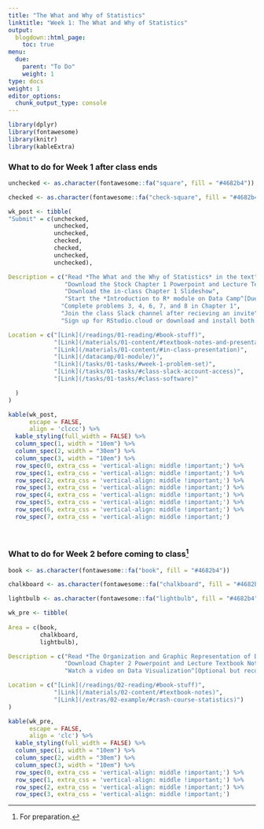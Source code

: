 ```yaml
---
title: "The What and Why of Statistics"
linktitle: "Week 1: The What and Why of Statistics"
output:
  blogdown::html_page:
    toc: true
menu:
  due:
    parent: "To Do"
    weight: 1
type: docs
weight: 1
editor_options: 
  chunk_output_type: console
---
```


```r
library(dplyr)
library(fontawesome)
library(knitr)
library(kableExtra)
```

### What to do for Week 1 after class ends

```r
unchecked <- as.character(fontawesome::fa("square", fill = "#4682b4"))

checked <- as.character(fontawesome::fa("check-square", fill = "#4682b4"))

wk_post <- tibble(
"Submit" = c(unchecked,
             unchecked,
             unchecked,
             checked, 
             checked,
             unchecked,
             unchecked),

Description = c("Read *The What and the Why of Statistics* in the text",
                "Download the Stock Chapter 1 Powerpoint and Lecture Textbook Notes",
                "Download the in-class Chapter 1 Slideshow",
                "Start the *Introduction to R* module on Data Camp^[Due in two weeks]",
               "Complete problems 3, 4, 6, 7, and 8 in Chapter 1",
               "Join the class Slack channel after recieving an invite",
               "Sign up for RStudio.cloud or download and install both R and RStudio"),

Location = c("[Link](/readings/01-reading/#book-stuff)",
             "[Link](/materials/01-content/#textbook-notes-and-presentation)",
             "[Link](/materials/01-content/#in-class-presentation)",
             "[Link](/datacamp/01-module/)", 
             "[Link](/tasks/01-tasks/#week-1-problem-set)",
             "[Link](/tasks/01-tasks/#class-slack-account-access)",
             "[Link](/tasks/01-tasks/#class-software)"

  )
)

```

```r
kable(wk_post, 
      escape = FALSE,
      align = 'clccc') %>%
  kable_styling(full_width = FALSE) %>%
  column_spec(1, width = "10em") %>%
  column_spec(2, width = "30em") %>%
  column_spec(3, width = "10em") %>%
  row_spec(0, extra_css = 'vertical-align: middle !important;') %>%
  row_spec(1, extra_css = 'vertical-align: middle !important;') %>%
  row_spec(2, extra_css = 'vertical-align: middle !important;') %>%
  row_spec(3, extra_css = 'vertical-align: middle !important;') %>%
  row_spec(4, extra_css = 'vertical-align: middle !important;') %>%
  row_spec(5, extra_css = 'vertical-align: middle !important;') %>%
  row_spec(6, extra_css = 'vertical-align: middle !important;') %>%
  row_spec(7, extra_css = 'vertical-align: middle !important;')
```

<br />

### What to do for Week 2 before coming to class^[For preparation.]

```r
book <- as.character(fontawesome::fa("book", fill = "#4682b4"))

chalkboard <- as.character(fontawesome::fa("chalkboard", fill = "#4682b4"))

lightbulb <- as.character(fontawesome::fa("lightbulb", fill = "#4682b4"))

wk_pre <- tibble(
  
Area = c(book, 
         chalkboard, 
         lightbulb),

Description = c("Read *The Organization and Graphic Representation of Data* in the text",
                "Download Chapter 2 Powerpoint and Lecture Textbook Notes",
                "Watch a video on Data Visualization^[Optional but recommended]"),

Location = c("[Link](/readings/02-reading/#book-stuff)", 
             "[Link](/materials/02-content/#textbook-notes)",
             "[Link](/extras/02-example/#crash-course-statistics)")
)

```

```r
kable(wk_pre, 
      escape = FALSE,
      align = 'clc') %>%
  kable_styling(full_width = FALSE) %>%
  column_spec(1, width = "10em") %>%
  column_spec(2, width = "30em") %>%
  column_spec(3, width = "10em") %>%
  row_spec(0, extra_css = 'vertical-align: middle !important;') %>%
  row_spec(1, extra_css = 'vertical-align: middle !important;') %>%
  row_spec(2, extra_css = 'vertical-align: middle !important;') %>%
  row_spec(3, extra_css = 'vertical-align: middle !important;')
```

